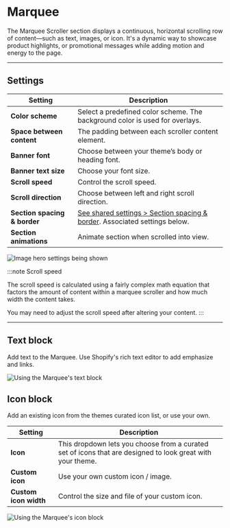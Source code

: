 # Marquee

The Marquee Scroller section displays a continuous, horizontal scrolling row of content—such as text, images, or icon. It's a dynamic way to showcase product highlights, or promotional messages while adding motion and energy to the page.

---

## Settings

| Setting               | Description                                                                 |
|------------------------|-----------------------------------------------------------------------------|
| **Color scheme**         | Select a predefined color scheme. The background color is used for overlays. |
| **Space between content**         | The padding between each scroller content element.                        |
| **Banner font**| Choose between your theme’s body or heading font. |
| **Banner text size**        | Choose your font size. |
| **Scroll speed**       |  Control the scroll speed. |
| **Scroll direction**       | Choose between left and right scroll direction. |
| **Section spacing & border**     | [See shared settings > Section spacing & border](#spacing-and-border). Associated settings below.                    |
| **Section animations**     | Animate section when scrolled into view.                    |

![Image hero settings being shown](./img/marquee-1-settings.gif)

:::note Scroll speed

The scroll speed is calculated using a fairly complex math equation that factors the amount of content within a marquee scroller and how much width the content takes.

You may need to adjust the scroll speed after altering your content.
:::


---


<SharedSettings />


<SpacingAndBorder />

## Text block

Add text to the Marquee. Use Shopify's rich text editor to add emphasize and links.

![Using the Marquee's text block](./img/marquee-2-block-text.gif)

## Icon block

Add an existing icon from the themes curated icon list, or use your own.

| Setting               | Description                                                                 |
|------------------------|-----------------------------------------------------------------------------|
| **Icon**         | This dropdown lets you choose from a curated set of icons that are designed to look great with your theme. |
| **Custom icon**         | Use your own custom icon / image.                        |
| **Custom icon width** | Control the size and file of your custom icon. |

![Using the Marquee's icon block](./img/marquee-3-block-icon.gif)